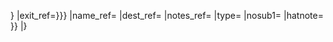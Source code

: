 {{Jcttop/core
|1={{{1|}}}
|region=密歇根州
|region_col={{{state_col|}}}
|region_special={{{state_special|}}}
|former={{{former|}}}
|unnum={{{unnum|}}}
|indep_city={{{indep_city|}}}
|sub1={{{county|}}}
|sub1name=县
|sub2={{{location|}}}
|sub2_ref={{{location_ref|}}}
|sub1dab={{{ctdab|}}}
|unit=英里
|unit2=公里
|length_ref={{{ref|{{{length_ref|}}}}}}
|exit_ref={{{eref|{{{exit_ref|}}}}}}
|name_ref={{{name_ref|}}}
|dest_ref={{{dest_ref|}}}
|notes_ref={{{notes_ref|}}}
|type={{{type|highway}}}
|nosub1={{{nocty|}}}
|hatnote={{{hatnote|}}}
}}<noinclude>
|}
{{Documentation}}
</noinclude>